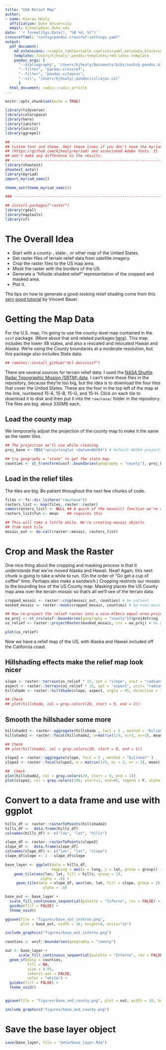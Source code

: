 ```yaml
---
title: "USA Relief Map"
author:
- name: Kieran Healy
  affiliation: Duke University
  email: kjhealy@soc.duke.edu
date: '`r format(Sys.Date(), "%B %d, %Y")`'
crossrefYaml: "config/pandoc-crossref-settings.yaml"
output:
  pdf_document: 
    md_extensions: +simple_tables+table_captions+yaml_metadata_block+smart
    template: /Users/kjhealy/.pandoc/templates/rmd-latex.template
    pandoc_args: [
      "--bibliography", "/Users/kjhealy/Documents/bibs/socbib-pandoc.bib",
      "--filter", "pandoc-crossref",
      "--filter", "pandoc-citeproc",
      "--csl", "/Users/kjhealy/.pandoc/csl/ajps.csl"
      ]      
  html_document: radix::radix_article
---
```


```r
knitr::opts_chunk$set(echo = TRUE)
```

```r

library(tidyverse)
library(colorspace)
library(here)
library(janitor)
library(socviz)
library(ggrepel)

## --------------------------------------------------------------------
## Custom font and theme. Omit these lines if you don't have the myriad library
## (https://github.com/kjhealy/myriad) and associated Adobe fonts. It
## won't make any difference to the results.
## --------------------------------------------------------------------
library(showtext)
showtext_auto()
library(myriad)
import_myriad_semi()

theme_set(theme_myriad_semi())

### --------------------------------------------------------------------

```


```r
## install.packages("raster")
library(rgdal)
library(maptools)
library(sf)

```

# The Overall Idea

- Start with a county-, state-, or other map of the United States. 
- Get raster files of terrain relief data from satellite imagery.
- _Crop_ the raster files to the US map area.
- _Mask_ the raster with the borders of the US.
- Generate a "hillside-shaded relief" representation of the cropped and masked area.
- Plot it.

The tips on how to generate a good-looking relief shading come from this [very good tutorial](https://stanford.edu/~vbauer/teaching/hillshade.html) by Vincent Bauer.


# Getting the Map Data

For the U.S. map, I'm going to use the county-level map contained in the `ussf` package. (More about that and related packages [here](https://dcl-docs.stanford.edu/)). This map includes the lower 48 states, and also a rescaled and relocated Hawaii and Alaska. We're using the County boundaries at a moderate resolution, but this package also includes State data. 

```r
## remotes::install_github("dcl-docs/ussf")
```

There are several sources for terrain relief data. I used the [NASA Shuttle Radar Topographic Mission (SRTM) data](http://viewfinderpanoramas.org/Coverage%20map%20viewfinderpanoramas_org15.htm). I can't store these files in the repository, because they're too big, but the idea is to download the four tiles that cover the United States. These are the four in the top left of the map at the link, numbered 15-A, 15-B, 15-G, and 15-H. Click on each tile to download it to disk and then put it into the `raw/nasa/` folder in the repository. The files are big: about 330MB each.

## Load the county map

We temporarily adjust the projection of the county map to make it the same as the raster tiles. 

```r
## The projection we'll use while cleaning
proj_base <- CRS("+proj=longlat +datum=WGS84") # default WGS84 projection

## try geography = "state" to get the state map
counties <- st_transform(ussf::boundaries(geography = "county"), proj_base)

```

## Load in the relief tiles

The tiles are big. Be patient throughout the next few chunks of code. 

```r

files <- fs::dir_ls(here("raw/nasa"))
rasters_list <- map(files, raster::raster)
names(rasters_list) <- NULL ## A quick of the mosaic() function we're about to use
rasters_list$fun <- mean    ## requires this

## This will take a little while. We're creating mosaic objects
## from each tile
mosaic_out <- do.call(raster::mosaic, rasters_list)
```

# Crop and Mask the Raster

One nice thing about the cropping and masking process is that it understands that we've moved Alaska and Hawaii. Neat! Again, this next chunk is going to take a while to run. (On the order of "Go get a cup of coffee" time. Perhaps also make a sandwich.) Cropping restricts our mosaic to the bounding box of the US County map. Masking places the US County map area over the terrain mosaic so that's all we'll see of the terrain data.

```r

cropped_mosaic <- raster::crop(mosaic_out, counties) # be patient
masked_mosaic <- raster::mask(cropped_mosaic, counties) # be even more patient

## Now re-project the relief raster into a nice Albers equal-area projection
ea_proj <- st_crs(ussf::boundaries(geography = "county"))$proj4string
us_relief <- raster::projectRaster(masked_mosaic, crs = ea_proj) # be patient again

plot(us_relief)
```


Now we have a relief map of the US, with Alaska and Hawaii included off the California coast.


## Hillshading effects make the relief map look nicer

```r
slope <- raster::terrain(us_relief * 15, opt = "slope", unit = "radians")
aspect <- raster::terrain(us_relief * 15, opt = "aspect", unit= "radians")
hillshade <- raster::hillShade(slope, aspect, angle = 45, direction = 315)

## Check
## plot(hillshade, col = gray.colors(20, start = 0, end = 1))

```

## Smooth the hillshader some more

```r

hillshade2 <- raster::aggregate(hillshade , fact = 5 , method = "bilinear" )
hillshade2 <- raster::focal(hillshade2, w=matrix(1/9, nc=3, nr=3), mean)

## Check
## plot(hillshade2, col = gray.colors(20, start = 0, end = 1))

slope2 <- raster::aggregate(slope, fact = 5 , method = "bilinear" )
slope2 <- raster::focal(slope2, w = matrix(1/9, nc = 3, nr = 3), mean)

##  Check
plot(hillshade2, col = gray.colors(20, start = 0, end = 1))
plot(slope2, col = grey.colors(100, start=1, end=0), legend = F, alpha = .2, add = TRUE)

```

# Convert to a data frame and use with ggplot

```r

hills_df <- raster::rasterToPoints(hillshade2)
hills_df <-  data.frame(hills_df)
colnames(hills_df) <- c("lon", "lat", "hills")

slope_df <- raster::rasterToPoints(slope2)
slope_df <-  data.frame(slope_df)
colnames(slope_df) <- c("lon", "lat", "slope")
slope_df$slope <- 1 - slope_df$slope

```

```r

base_layer <- ggplot(data = hills_df,
                     mapping = aes(x = long, y = lat, group = group)) +
    geom_tile(aes(lon, lat, fill = hills, group = 1), 
                alpha = .9) +
     geom_tile(data = slope_df, aes(lon, lat, fill = slope, group = 2), 
                 alpha = .8) 

base_out <- base_layer + 
  scale_fill_continuous_sequential(palette = "Inferno", rev = FALSE) + 
  guides(fill = FALSE) + 
  theme_void()

ggsave(file = "figures/base_out_inferno.png", 
       plot = base_out, width = 10, height=6, units="in")

```

```r
include_graphics("figures/base_out_inferno.png")
```


```r
counties <- ussf::boundaries(geography = "county")

out <- base_layer + 
      scale_fill_continuous_sequential(palette = "Inferno", rev = FALSE) + 
  geom_sf(data = counties, 
          fill = NA,
          size = 0.05,
          inherit.aes = FALSE,
          color = "white") + 
  guides(fill = FALSE) + 
  theme_void()


ggsave(file = "figures/base_and_county.png", plot = out, width = 10, height=6, units="in")

```

```r
include_graphics("figures/base_and_county.png")
```

# Save the base layer object

```r
save(base_layer, file = "data/base_layer.Rda")
```

